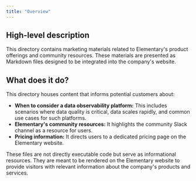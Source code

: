```yaml
---
title: "Overview"
---
```


## High-level description
This directory contains marketing materials related to Elementary's product offerings and community resources. These materials are presented as Markdown files designed to be integrated into the company's website.

## What does it do?
This directory houses content that informs potential customers about:
- **When to consider a data observability platform:** This includes scenarios where data quality is critical, data scales rapidly, and common use cases for such platforms.
- **Elementary's community resources:** It highlights the community Slack channel as a resource for users.
- **Pricing information:** It directs users to a dedicated pricing page on the Elementary website.

These files are not directly executable code but serve as informational resources. They are meant to be rendered on the Elementary website to provide visitors with relevant information about the company's products and services. 
